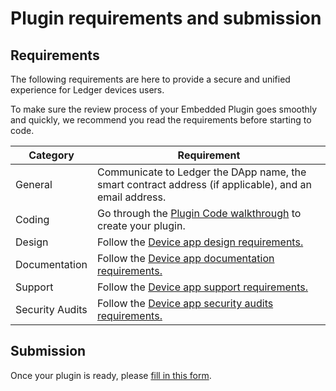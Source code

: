 # Plugin requirements and submission

## Requirements

The following requirements are here to provide a secure and unified experience for Ledger devices users.

To make sure the review process of your Embedded Plugin goes smoothly and quickly, we recommend you read the requirements before starting to code.

| Category        | Requirement                                                                                                     |
|-----------------|-----------------------------------------------------------------------------------------------------------------|
|  General        | Communicate to Ledger the DApp name, the smart contract address (if applicable), and an email address.          |
| Coding          | Go through the <a href="./code-walkthrough">Plugin Code walkthrough</a> to create your plugin.   |
| Design          | Follow the <a href="../device-app/coding-guidelines">Device app design requirements.</a>               |
| Documentation   | Follow the <a href="../device-app/deliverables/documentation-requirements">Device app documentation requirements.</a> |
| Support         | Follow the <a href="../device-app/deliverables/support-requirements">Device app support requirements.</a>             |
| Security Audits | Follow the <a href="../device-app/submission/security-audit">Device app security audits requirements.</a>           |


## Submission

Once your plugin is ready, please [fill in this form](https://ledger.typeform.com/to/YZZCHEB8).
